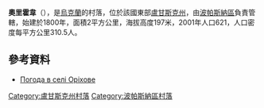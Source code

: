 {{coord|48|43|16|N|38|34|21|E|scale:100000|display=title}}

'''奧里霍韋'''（{{lang-uk|Оріхове}}），是[[烏克蘭|烏克蘭]]的村落，位於該國東部[[盧甘斯克州|盧甘斯克州]]，由[[波帕斯納區|波帕斯納區]]負責管轄，始建於1800年，面積2平方公里，海拔高度197米，2001年人口621，人口密度每平方公里310.5人。

==參考資料==
* [http://weather.in.ua/ua/lyganskaja/19076 Погода в селі Оріхове] {{Wayback|url=http://weather.in.ua/ua/lyganskaja/19076 |date=20111220022252 }}

{{DEFAULTSORT:Оріхове}}
[[Category:盧甘斯克州村落|Category:盧甘斯克州村落]]
[[Category:波帕斯納區村落|Category:波帕斯納區村落]]


{{Luhansk-geo-stub}}